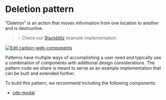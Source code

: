 

<Meta of={deleteStories} />

# Deletion pattern

“Deletion” is an action that moves information from one location to another and is destructive.

> 💡 Check our
> [Stackblitz](https://stackblitz.com/github/szinta/ibm-products/tree/deletePattern/packages/ibm-products-web-components/examples/delete-pattern)
> example implementation.

[![Edit carbon-web-components](https://developer.stackblitz.com/img/open_in_stackblitz.svg)](https://stackblitz.com/github/szinta/ibm-products/tree/deletePattern/packages/ibm-products-web-components/examples/delete-pattern)

Patterns have multiple ways of accomplishing a user need and typically use a combination of components with additional design considerations. The pattern code we share is meant to serve as an example implementation that can be built and extended further.

To build this pattern, we recommend including the following components:
- [cds-modal](https://web-components.carbondesignsystem.com/?path=/docs/components-modal)



